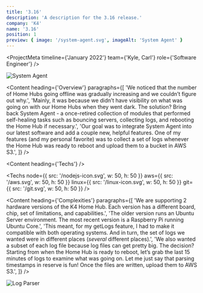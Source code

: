 ```yaml
---
title: '3.16'
description: 'A description for the 3.16 release.'
company: 'K4'
name: '3.16'
position: 1
preview: { image: '/system-agent.svg', imageAlt: 'System Agent' }
---
```


<ProjectMeta
  timeline={'January 2022'}
  team={'Kyle, Carl'}
  role={'Software Engineer'}
/>

![System Agent](/system-agent.svg)

<Content
  heading={'Overview'}
  paragraphs={[
    'We noticed that the number of Home Hubs going offline was gradually increasing and we couldn’t figure out why.',
    'Mainly, it was because we didn’t have visibility on what was going on with our Home Hubs when they went dark. The solution? Bring back System Agent - a once-retired collection of modules that performed self-healing tasks such as bouncing servers, collecting logs, and rebooting the Home Hub if necessary.',
    'Our goal was to integrate System Agent into our latest software and add a couple new, helpful features. One of my features (and my personal favorite) was to collect a set of logs whenever the Home Hub was ready to reboot and upload them to a bucket in AWS S3.',
  ]}
/>

<Content heading={'Techs'} />

<Techs
  node={{ src: '/nodejs-icon.svg', w: 50, h: 50 }}
  aws={{ src: '/aws.svg', w: 50, h: 50 }}
  linux={{ src: '/linux-icon.svg', w: 50, h: 50 }}
  git={{ src: '/git.svg', w: 50, h: 50 }}
/>

<Content
  heading={'Complexities'}
  paragraphs={[
    'We are supporting 2 hardware versions of the K4 Home Hub. Each version has a different board, chip, set of limitations, and capabilities.',
    'The older version runs an Ubuntu Server environment. The most recent version is a Raspberry Pi running Ubuntu Core.',
    'This meant, for my getLogs feature, I had to make it compatible with both operating systems. And in turn, the set of logs we wanted were in different places (_several_ different places).',
    'We also wanted a subset of each log file because log files can get pretty big. The decision? Starting from when the Home Hub is ready to reboot, let’s grab the last 15 minutes of logs to examine what was going on. Let me just say that parsing timestamps in reserve is fun! Once the files are written, upload them to AWS S3.',
  ]}
/>

![Log Parser](/log-parser.svg)
